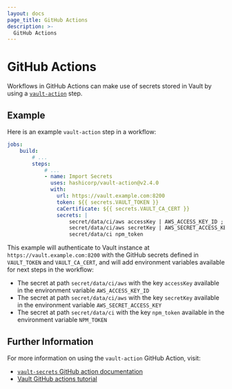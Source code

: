 ```yaml
---
layout: docs
page_title: GitHub Actions
description: >-
  GitHub Actions
---
```


# GitHub Actions

Workflows in GitHub Actions can make use of secrets stored in Vault by using a
[`vault-action`](https://github.com/marketplace/actions/vault-secrets) step.

## Example

Here is an example `vault-action` step in a workflow:

```yaml
jobs:
    build:
        # ...
        steps:
            # ...
            - name: Import Secrets
              uses: hashicorp/vault-action@v2.4.0
              with:
                url: https://vault.example.com:8200
                token: ${{ secrets.VAULT_TOKEN }}
                caCertificate: ${{ secrets.VAULT_CA_CERT }}
                secrets: |
                    secret/data/ci/aws accessKey | AWS_ACCESS_KEY_ID ;
                    secret/data/ci/aws secretKey | AWS_SECRET_ACCESS_KEY ;
                    secret/data/ci npm_token
```

This example will authenticate to Vault instance at `https://vault.example.com:8200` with the GitHub secrets defined in
`VAULT_TOKEN` and `VAULT_CA_CERT`, and will add environment variables available for next steps in the workflow:
-  The secret at path `secret/data/ci/aws` with the key `accessKey` available in the environment variable `AWS_ACCESS_KEY_ID`
-  The secret at path `secret/data/ci/aws` with the key `secretKey` available in the environment variable `AWS_SECRET_ACCESS_KEY`
-  The secret at path `secret/data/ci` with the key `npm_token` available in the environment variable `NPM_TOKEN`

## Further Information

For more information on using the `vault-action` GitHub Action, visit:

- [`vault-secrets` GitHub action documentation](https://github.com/marketplace/actions/vault-secrets)
- [Vault GitHub actions tutorial](/vault/tutorials/app-integration/github-actions)